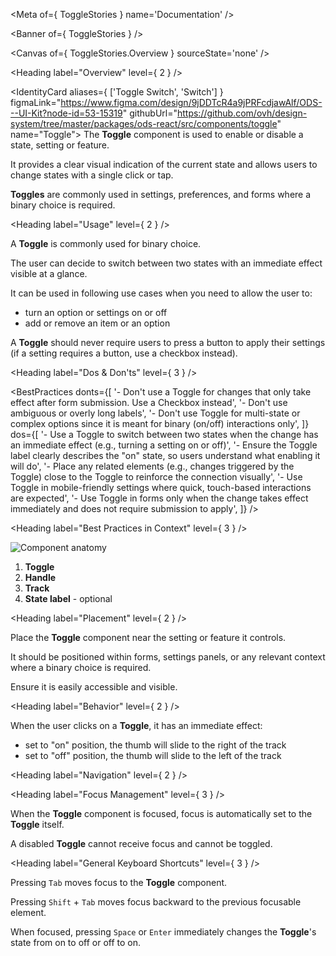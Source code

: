
<Meta of={ ToggleStories } name='Documentation' />

<Banner of={ ToggleStories } />

<Canvas of={ ToggleStories.Overview } sourceState='none' />

<Heading label="Overview" level={ 2 } />

<IdentityCard aliases={ ['Toggle Switch', 'Switch'] }
              figmaLink="https://www.figma.com/design/9jDDTcR4a9jPRFcdjawAlf/ODS---UI-Kit?node-id=53-15319"
              githubUrl="https://github.com/ovh/design-system/tree/master/packages/ods-react/src/components/toggle"
              name="Toggle">
  The **Toggle** component is used to enable or disable a state, setting or feature.

  It provides a clear visual indication of the current state and allows users to change states with a single click or
  tap.

  **Toggles** are commonly used in settings, preferences, and forms where a binary choice is required.
</IdentityCard>

<Heading label="Usage" level={ 2 } />

A **Toggle** is commonly used for binary choice.

The user can decide to switch between two states with an immediate effect visible at a glance.

It can be used in following use cases when you need to allow the user to:
- turn an option or settings on or off
- add or remove an item or an option

A **Toggle** should never require users to press a button to apply their settings (if a setting requires a button, use a checkbox instead).

<Heading label="Dos & Don'ts" level={ 3 } />

<BestPractices
  donts={[
    '- Don\'t use a Toggle for changes that only take effect after form submission. Use a Checkbox instead',
    '- Don\'t use ambiguous or overly long labels',
    '- Don\'t use Toggle for multi-state or complex options since it is meant for binary (on/off) interactions only',
  ]}
  dos={[
    '- Use a Toggle to switch between two states when the change has an immediate effect (e.g., turning a setting on or off)',
    '- Ensure the Toggle label clearly describes the "on" state, so users understand what enabling it will do',
    '- Place any related elements (e.g., changes triggered by the Toggle) close to the Toggle to reinforce the connection visually',
    '- Use Toggle in mobile-friendly settings where quick, touch-based interactions are expected',
    '- Use Toggle in forms only when the change takes effect immediately and does not require submission to apply',
  ]}
/>

<Heading label="Best Practices in Context" level={ 3 } />

![Component anatomy](components/toggle/anatomy.png "Component anatomy")

1. **Toggle**
2. **Handle**
3. **Track**
4. **State label** - optional

<Heading label="Placement" level={ 2 } />

Place the **Toggle** component near the setting or feature it controls.

It should be positioned within forms, settings panels, or any relevant context where a binary choice is required.

Ensure it is easily accessible and visible.

<Heading label="Behavior" level={ 2 } />

When the user clicks on a **Toggle**, it has an immediate effect:
- set to "on" position, the thumb will slide to the right of the track
- set to "off" position, the thumb will slide to the left of the track

<Heading label="Navigation" level={ 2 } />

<Heading label="Focus Management" level={ 3 } />

When the **Toggle** component is focused, focus is automatically set to the **Toggle** itself.

A disabled **Toggle** cannot receive focus and cannot be toggled.

<Heading label="General Keyboard Shortcuts" level={ 3 } />

Pressing `Tab` moves focus to the **Toggle** component.

Pressing `Shift` + `Tab` moves focus backward to the previous focusable element.

When focused, pressing `Space` or `Enter` immediately changes the **Toggle**'s state from on to off or off to on.
